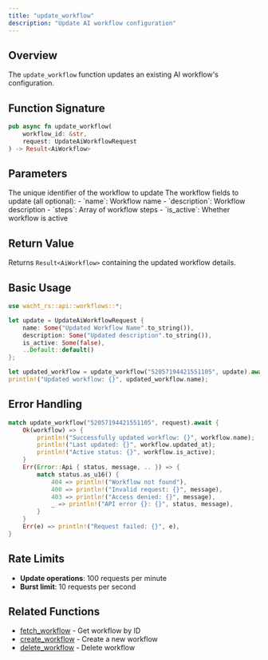 ```yaml
---
title: "update_workflow"
description: "Update AI workflow configuration"
---
```


## Overview

The `update_workflow` function updates an existing AI workflow's configuration.

## Function Signature

```rust
pub async fn update_workflow(
    workflow_id: &str,
    request: UpdateAiWorkflowRequest
) -> Result<AiWorkflow>
```

## Parameters

<ParamField path="workflow_id" type="&str" required>
  The unique identifier of the workflow to update
</ParamField>

<ParamField path="request" type="UpdateAiWorkflowRequest" required>
  The workflow fields to update (all optional):
  - `name`: Workflow name
  - `description`: Workflow description
  - `steps`: Array of workflow steps
  - `is_active`: Whether workflow is active
</ParamField>

## Return Value

Returns `Result<AiWorkflow>` containing the updated workflow details.

## Basic Usage

```rust
use wacht_rs::api::workflows::*;

let update = UpdateAiWorkflowRequest {
    name: Some("Updated Workflow Name".to_string()),
    description: Some("Updated description".to_string()),
    is_active: Some(false),
    ..Default::default()
};

let updated_workflow = update_workflow("52057194421551105", update).await?;
println!("Updated workflow: {}", updated_workflow.name);
```

## Error Handling

```rust
match update_workflow("52057194421551105", request).await {
    Ok(workflow) => {
        println!("Successfully updated workflow: {}", workflow.name);
        println!("Last updated: {}", workflow.updated_at);
        println!("Active status: {}", workflow.is_active);
    }
    Err(Error::Api { status, message, .. }) => {
        match status.as_u16() {
            404 => println!("Workflow not found"),
            400 => println!("Invalid request: {}", message),
            403 => println!("Access denied: {}", message),
            _ => println!("API error {}: {}", status, message),
        }
    }
    Err(e) => println!("Request failed: {}", e),
}
```

## Rate Limits

- **Update operations**: 100 requests per minute
- **Burst limit**: 10 requests per second

## Related Functions

- [fetch_workflow](fetch-workflow) - Get workflow by ID
- [create_workflow](create-workflow) - Create a new workflow
- [delete_workflow](delete-workflow) - Delete workflow